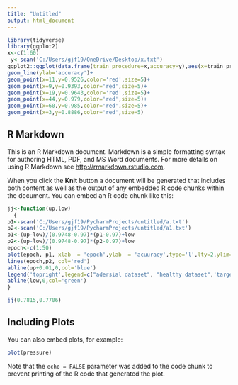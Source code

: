 ---
title: "Untitled"
output: html_document
---

```{r c}
library(tidyverse)
library(ggplot2)
x<-c(1:60)
 y<-scan('C:/Users/gjf19/OneDrive/Desktop/x.txt')
ggplot2::ggplot(data.frame(train_procedure=x,accuracy=y),aes(x=train_procedure,y=accuracy))+
geom_line(ylab='accuracy')+
geom_point(x=11,y=0.9526,color='red',size=5)+
geom_point(x=9,y=0.9393,color='red',size=5)+
geom_point(x=19,y=0.9643,color='red',size=5)+
geom_point(x=44,y=0.979,color='red',size=5)+
geom_point(x=60,y=0.985,color='red',size=5)+
geom_point(x=3,y=0.8886,color='red',size=5)

```

## R Markdown

This is an R Markdown document. Markdown is a simple formatting syntax for authoring HTML, PDF, and MS Word documents. For more details on using R Markdown see <http://rmarkdown.rstudio.com>.

When you click the **Knit** button a document will be generated that includes both content as well as the output of any embedded R code chunks within the document. You can embed an R code chunk like this:

```{r cars}
jj<-function(up,low)
  {
p1<-scan('C:/Users/gjf19/PycharmProjects/untitled/a.txt')
p2<-scan('C:/Users/gjf19/PycharmProjects/untitled/a1.txt')
p1<-(up-low)/(0.9748-0.97)*(p1-0.97)+low
p2<-(up-low)/(0.9748-0.97)*(p2-0.97)+low
epoch<-c(1:50)
plot(epoch, p1, xlab  = 'epoch',ylab  = 'acuuracy',type='l',lty=2,ylim=c(low-0.05,up+0.05)) 
lines(epoch,p2, col='red') 
abline(up+0.01,0,col='blue')
legend('topright',legend=c("adersial dataset", "healthy dataset",'target model','bad model'), col=c("black", "red",'blue','green'), lty=c(2,1,1,1),  cex=0.8) 
abline(low,0,col='green')
}

jj(0.7815,0.7706)
```

## Including Plots

You can also embed plots, for example:

```{r pressure, echo=FALSE}
plot(pressure)
```

Note that the `echo = FALSE` parameter was added to the code chunk to prevent printing of the R code that generated the plot.
